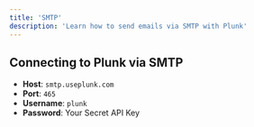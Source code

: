 ```yaml
---
title: 'SMTP'
description: 'Learn how to send emails via SMTP with Plunk'
---
```

## Connecting to Plunk via SMTP
- **Host**: `smtp.useplunk.com`
- **Port**: `465`
- **Username**: `plunk`
- **Password**: Your Secret API Key